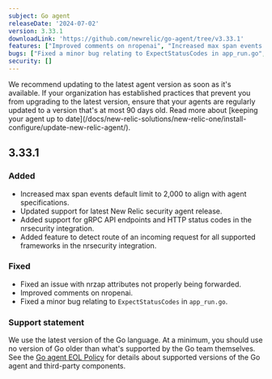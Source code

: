 ```yaml
---
subject: Go agent
releaseDate: '2024-07-02'
version: 3.33.1
downloadLink: 'https://github.com/newrelic/go-agent/tree/v3.33.1'
features: ["Improved comments on nropenai", "Increased max span events default limit to 2,000 to align with agent specifications","Added support for gRPC API endpoints and HTTP status codes in the nrsecurity integration","Added feature to detect route of an incoming request for all supported frameworks in the nrsecurity integration"]
bugs: ["Fixed a minor bug relating to ExpectStatusCodes in app_run.go","Fixed an issue with nrzap attributes not properly being forwarded"]    
security: []
---
```


<Callout variant="important">
We recommend updating to the latest agent version as soon as it's available. If your organization has established practices that prevent you from upgrading to the latest version, ensure that your agents are regularly updated to a version that's at most 90 days old. Read more about [keeping your agent up to date](/docs/new-relic-solutions/new-relic-one/install-configure/update-new-relic-agent/).
</Callout>

## 3.33.1

### Added
   - Increased max span events default limit to 2,000 to align with agent specifications.
   - Updated support for latest New Relic security agent release.
   - Added support for gRPC API endpoints and HTTP status codes in the nrsecurity integration.
   - Added feature to detect route of an incoming request for all supported frameworks in the nrsecurity integration.


### Fixed
   - Fixed an issue with nrzap attributes not properly being forwarded.
   - Improved comments on nropenai.
   - Fixed a minor bug relating to `ExpectStatusCodes` in `app_run.go`.
 

### Support statement
We use the latest version of the Go language. At a minimum, you should use no version of Go older than what's supported by the Go team themselves.
See the [Go agent EOL Policy](https://docs.newrelic.com/docs/apm/agents/go-agent/get-started/go-agent-eol-policy/) for details about supported versions of the Go agent and third-party components.
